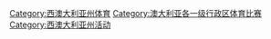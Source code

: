 [[Category:西澳大利亚州体育|Category:西澳大利亚州体育]]
[[Category:澳大利亚各一级行政区体育比赛|Category:澳大利亚各一级行政区体育比赛]]
[[Category:西澳大利亚州活动|Category:西澳大利亚州活动]]